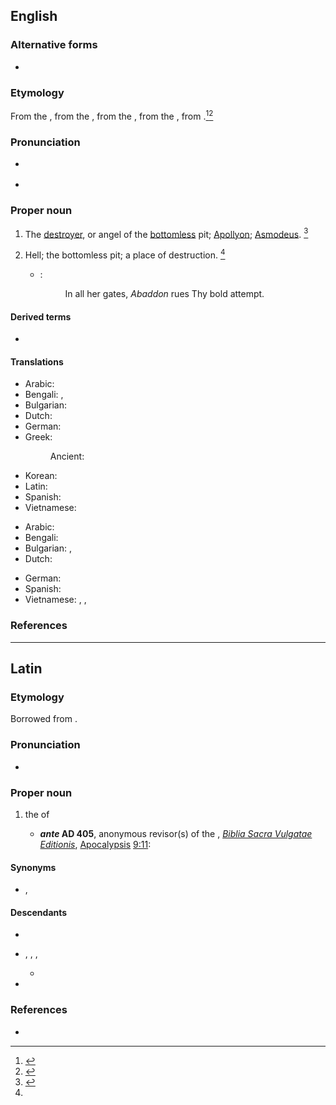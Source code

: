 {{also|abaddon}}
==English==
{{wikisource1911Enc|Abaddon}}

===Alternative forms===
* {{alter|en|Abaddan|Abadon}}

===Etymology===
From the {{inh|en|enm|[[Abadon]], [[Abbadon]], [[Labadon]], [[Laabadon]]}}, from the {{der|en|LL.|Abaddōn}}, from the {{der|en|grc|Ἀβαδδών}}, from the {{der|en|hbo|אבדון|tr=ʾăḇaddōn|lit=destruction, abyss}}, from {{m|he|אבד|tr=ʾāḇaḏ|t=to be lost, to perish}}.<ref>{{R:OCD2|page=1}}</ref><ref>{{R:MW3 1976|page=3}}</ref>

===Pronunciation===
* {{a|GenAm}} {{IPA|/əˈbæ.dn̩/|lang=en}}
* {{hyphenation|A|bad|don|lang=en}}

===Proper noun===
{{en-proper noun|s}}

# The [[destroyer]], or angel of the [[bottomless]] pit; [[Apollyon]]; [[Asmodeus]]. {{defdate|First attested from 1350 to 1470}}<ref name=SOED>{{R:SOED5|page=2}}</ref>
# {{lb|en|poetic}} Hell; the bottomless pit; a place of destruction. {{defdate|Late 17<sup>th</sup> century.}}<ref name=SOED/>
#* {{w|John Milton}}:
#*: In all her gates, ''Abaddon'' rues Thy bold attempt.

====Derived terms====
* {{l|en|abaddon}}

====Translations====
{{trans-top|the destroyer}}
* Arabic: {{t|ar|اَبَادُون|m|tr=abadūn}}
* Bengali: {{t|bn|শয়তান}}, {{t+|bn|অনিষ্টকারী}}
* Bulgarian: {{t|bg|Ангелът на мрака}}
* Dutch: {{t|nl|Apollyon}}
* German: {{t+|de|Abaddon|m}}
* Greek:
*: Ancient: {{t|grc|Ἀβαδδών|m}}
{{trans-mid}}
* Korean: {{t|ko|아바똔}}
* Latin: {{t+|la|Abaddōn|m}} {{qualifier|Late Latin}}
* Spanish: {{t|es|Abadón|m}}
* Vietnamese: {{t|vi|con quỷ}}
{{trans-bottom}}

{{trans-top|Hell}}
* Arabic: {{t|ar|جَحِيم|m}}
* Bengali: {{t|bn|নরক}}
* Bulgarian: {{t+|bg|преизподня}}, {{t+|bg|пъкъл}}
* Dutch: {{t|nl|[[de]] ([[diepten]] [[der]]) [[hel]]|m}}
{{trans-mid}}
* German: {{t+|de|Abaddon|m}}
* Spanish: {{t|es|Abadón|m}}
* Vietnamese: {{t+|vi|địa ngục}}, {{t+|vi|âm phủ}}, {{t|vi|âm ti}}
{{trans-bottom}}

===References===
<references/>

----

==Latin==

===Etymology===
Borrowed from {{bor|la|grc|Ἀβαδδών}}.

===Pronunciation===
* {{la-IPA|abaddōn|eccl=yes}}

===Proper noun===
{{la-proper noun|Abaddōn|g=m|indecl=1}}

# {{lb|la|Late Latin}} {{n-g|the {{l|en|name}} of}} the {{l|en|angel}} of {{l|en|Tartarus}}
#* '''''ante'' AD 405''', anonymous revisor(s) of the ''{{w|Vetus Latina}}'', ''[[w:Vulgate|Biblia Sacra Vulgatae Editionis]]'', [[w:Book of Revelation|Apocalypsis]] [http://www.perseus.tufts.edu/hopper/text?doc=Perseus:text:1999.02.0060:book=Apocalypse:chapter=9:verse=11 9:11]:
#*: {{quote|la|et habebant super se regem angelum abyssi cui nomen hebraice '''Abaddon''' graece autem Apollyon et latine habet nomen Exterminans|3=And they had over them a king, the angel of the bottomless pit; whose name in Hebrew is '''Abaddon''', and in Greek Apollyon; in Latin Exterminans. <small>― [http://www.drbo.org/x/d?b=drb&bk=73&ch=9&l=11#x ''Douay–Rheims'' translation]</small>}}

====Synonyms====
* {{l|la|Apollȳōn}}, {{l|la|Extermināns}}

====Descendants====
* {{desc|bor=1|de|Abaddon}}
* {{desc|bor=1|enm|Abadon}}, {{l|enm|Abbadon}}, {{l|enm|Labadon}}, {{l|enm|Laabadon}}
** {{desc|en|Abaddon}}
* {{desc|bor=1|es|Abadón}}

===References===
* {{R:L&S}}